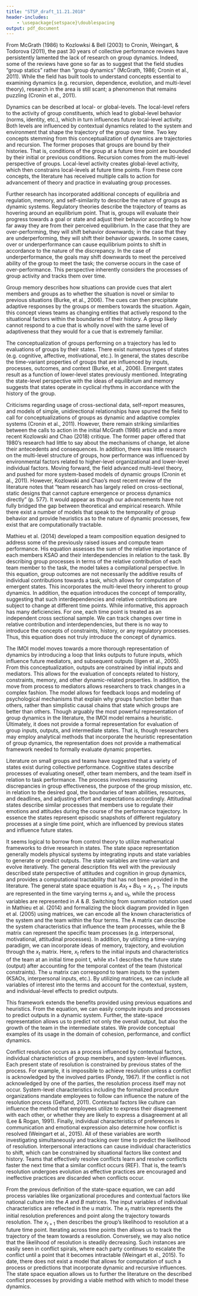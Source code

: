 ```yaml
---
title: "STSP_draft_11.21.2018"
header-includes:
    - \usepackage{setspace}\doublespacing
output: pdf_document
---
```


\section{Intro}

From McGrath (1986) to Kozlowksi & Bell (2003) to Cronin, Weingart, & Todorova (2011), the past 30 years of collective performance reviews have persistently lamented the lack of research on group dynamics. Indeed, some of the reviews have gone so far as to suggest that the field studies “group statics” rather than “group dynamics” (McGrath, 1986; Cronin et al., 2011). While the field has built tools to understand concepts essential to examining dynamics (e.g.  recursion, dependence, evolution, and multi-level theory), research in the area is still scant; a phenomenon that remains puzzling (Cronin et al., 2011). 

\section{What is Dynamics? Definition and some key properties} 

Dynamics can be described at local- or global-levels. The local-level refers to the activity of group constituents, which lead to global-level behavior (norms, identity, etc.), which in turn influences future local-level activity. Both levels are influenced by contextual dynamics related to the system and environment that shape the trajectory of the group over time. Two key concepts stemming from this conceptualization of dynamics are trajectories and recursion. The former proposes that groups are bound by their histories. That is, conditions of the group at a future time point are bounded by their initial or previous conditions. Recursion comes from the multi-level perspective of groups. Local-level activity creates global-level activity, which then constrains local-levels at future time points. From these core concepts, the literature has received multiple calls to action for advancement of theory and practice in evaluating group processes. 

Further research has incorporated additional concepts of equilibria and regulation, memory, and self-similarity to describe the nature of groups as dynamic systems. Regulatory theories describe the trajectory of teams as hovering around an equilibrium point. That is, groups will evaluate their progress towards a goal or state and adjust their behavior according to how far away they are from their perceived equilibrium. In the case that they are over-performing, they will shift behavior downwards; in the case that they are underperforming, they will shift their behavior upwards. In some cases, over or underperformance can cause equilibrium points to shift in accordance to the nature of the discrepancy. In the case of underperformance, the goals may shift downwards to meet the perceived ability of the group to meet the task; the converse occurs in the case of over-performance. This perspective inherently considers the processes of group activity and tracks them over time. 

Group memory describes how situations can provide cues that alert members and groups as to whether the situation is novel or similar to previous situations (Burke, et al., 2006). The cues can then precipitate adaptive responses by the groups or members towards the situation. Again, this concept views teams as changing entities that actively respond to the situational factors within the boundaries of their history. A group likely cannot respond to a cue that is wholly novel with the same level of adaptiveness that they would for a cue that is extremely familiar. 

The conceptualization of groups performing on a trajectory has led to evaluations of groups by their states. There exist numerous types of states (e.g. cognitive, affective, motivational, etc.). In general, the states describe the time-variant properties of groups that are influenced by inputs, processes, outcomes, and context (Burke, et al., 2006). Emergent states result as a function of lower-level states previously mentioned. Integrating the state-level perspective with the ideas of equilibrium and memory suggests that states operate in cyclical rhythms in accordance with the history of the group. 

\section{Calls to action}

Criticisms regarding usage of cross-sectional data, self-report measures, and models of simple, unidirectional relationships have spurred the field to call for conceptualizations of groups as dynamic and adaptive complex systems (Cronin et al., 2011). However, there remain striking similarities between the calls to action in the initial McGrath (1986) article and a more recent Kozlowski and Chao (2018) critique. The former paper offered that 1980’s research had little to say about the mechanisms of change, let alone their antecedents and consequences. In addition, there was little research on the multi-level structure of groups, how performance was influenced by environmental factors related to higher-level organizational and lower-level individual factors. Moving forward, the field advanced multi-level theory, and pushed for more system-based models of dynamic groups (Cronin et al., 2011). However, Kozlowski and Chao’s most recent review of the literature notes that “team research has largely relied on cross-sectional, static designs that cannot capture emergence or process dynamics directly” (p. 577). It would appear as though our advancements have not fully bridged the gap between theoretical and empirical research. While there exist a number of models that speak to the temporality of group behavior and provide heuristics as to the nature of dynamic processes, few exist that are computationally tractable. 

\section{Some current models: Mathieu’s Temporal Team Composition Model and the IPOI} 

Mathieu et al. (2014) developed a team composition equation designed to address some of the previously raised issues and compute team performance. His equation assesses the sum of the relative importance of each members KSAO and their interdependencies in relation to the task. By describing group processes in terms of the relative contribution of each team member to the task, the model takes a compilational perspective. In this equation, group outcomes are not necessarily the additive results of individual contributions towards a task, which allows for computation of emergent states. This incorporates the multi-level theory inherent to group dynamics. In addition, the equation introduces the concept of temporality, suggesting that such interdependencies and relative contributions are subject to change at different time points. While informative, this approach has many deficiencies. For one, each time point is treated as an independent cross sectional sample. We can track changes over time in relative contribution and interdependencies, but there is no way to introduce the concepts of constraints, history, or any regulatory processes. Thus, this equation does not truly introduce the concept of dynamics.

The IMOI model moves towards a more thorough representation of dynamics by introducing a loop that links outputs to future inputs, which influence future mediators, and subsequent outputs (Ilgen et al., 2005). From this conceptualization, outputs are constrained by initial inputs and mediators. This allows for the evaluation of concepts related to history, constraints, memory, and other dynamic-related properties. In addition, the move from process to mediators allows researchers to track changes in a complex fashion. The model allows for feedback loops and modeling of psychological mechanisms that explain why groups function better than others, rather than simplistic causal chains that state which groups are better than others. Though arguably the most powerful representation of group dynamics in the literature, the IMOI model remains a heuristic. Ultimately, it does not provide a formal representation for evaluation of group inputs, outputs, and intermediate states. That is, though researchers may employ analytical methods that incorporate the heuristic representation of group dynamics, the representation does not provide a mathematical framework needed to formally evaluate dynamic properties. 

\section{Borrowing from control theory: the basic state-space equation}

Literature on small groups and teams have suggested that a variety of states exist during collective performance. Cognitive states describe processes of evaluating oneself, other team members, and the team itself in relation to task performance. The process involves measuring discrepancies in group effectiveness, the purpose of the group mission, etc. in relation to the desired goal, the boundaries of team abilities, resources, and deadlines, and adjusting effort and expectations accordingly. Attitudinal states describe similar processes that members use to regulate their emotions and attitudes during the course of the performance trajectory. In essence the states represent episodic snapshots of different regulatory processes at a single time point, which are influenced by previous states and influence future states.

It seems logical to borrow from control theory to utilize mathematical frameworks to drive research in states. The state space representation generally models physical systems by integrating inputs and state variables to generate or predict outputs. The state variables are time-variant and evolve iteratively. The general description fits well with the previously described state perspective of attitudes and cognition in group dynamics, and provides a computational tractability that has not been provided in the literature. The general state space equation is $Ax_t + Bu_t = x_{t+1}$. The inputs are represented in the time varying terms $x_t$ and $u_t$, while the process variables are represented in $A$ & $B$. Switching from summation notation used in Mathieu et al. (2014) and formalizing the block diagram provided in Ilgen et al. (2005) using matrices, we can encode all the known characteristics of the system and the team within the four terms. The A matrix can describe the system characteristics that influence the team processes, while the B matrix can represent the specific team processes (e.g. interpersonal, motivational, attitudinal processes). In addition, by utilizing a time-varying paradigm, we can incorporate ideas of memory, trajectory, and evolution through the $x_t$ matrix. Here, $x_t$ refers to the initial inputs and characteristics of the team at an initial time point t, while xt+1 describes the future state (output) after accounting for the temporal context of the team (historical constraints). The u matrix can correspond to team inputs to the system (KSAOs, interpersonal inputs, etc.). By utilizing matrices, we can include all variables of interest into the terms and account for the contextual, system, and individual-level effects to predict outputs. 

This framework extends the benefits provided using previous equations and heuristics. From the equation, we can easily compute inputs and processes to predict outputs in a dynamic system. Further, the state-space representation allows us to predict not only the overall output, but also the growth of the team in the intermediate states. We provide conceptual examples of its usage in the domain of cohesion, performance, and conflict dynamics.

\section{Example in conflict dynamics}

Conflict resolution occurs as a process influenced by contextual factors, individual characteristics of group members, and system-level influences. Each present state of resolution is constrained by previous states of the process. For example, it is impossible to achieve resolution unless a conflict is acknowledged by the involved parties (Pondy, 1967). If the conflict is not acknowledged by one of the parties, the resolution process itself may not occur. System-level characteristics including the formalized procedure organizations mandate employees to follow can influence the nature of the resolution process (Gelfand, 2011). Contextual factors like culture can influence the method that employees utilize to express their disagreement with each other, or whether they are likely to express a disagreement at all (Lee & Rogan, 1991). Finally, individual characteristics of preferences in communication and emotional expression also determine how conflict is resolved (Weingart et al., 2015). All of these variables are worth investigating simultaneously and tracking over time to predict the likelihood of resolution. Interpersonal interactions can cause individual characteristics to shift, which can be constrained by situational factors like context and history. Teams that effectively resolve conflicts learn and resolve conflicts faster the next time that a similar conflict occurs (REF). That is, the team’s resolution undergoes evolution as effective practices are encouraged and ineffective practices are discarded when conflicts occur.  

From the previous definition of the state-space equation, we can add process variables like organizational procedures and contextual factors like national culture into the $A$ and $B$ matrices. The input variables of individual characteristics are reflected in the u matrix. The $x_t$ matrix represents the initial resolution preferences and point along the trajectory towards resolution. The $x_{t+1}$ then describes the group’s likelihood to resolution at a future time point. Iterating across time points then allows us to track the trajectory of the team towards a resolution. Conversely, we may also notice that the likelihood of resolution is steadily decreasing. Such instances are easily seen in conflict spirals, where each party continues to escalate the conflict until a point that it becomes intractable (Weingart et al., 2015). To date, there does not exist a model that allows for computation of such a process or predictions that incorporate dynamic and recursive influences. The state space equation allows us to further the literature on the described conflict processes by providing a viable method with which to model these dynamics. 


